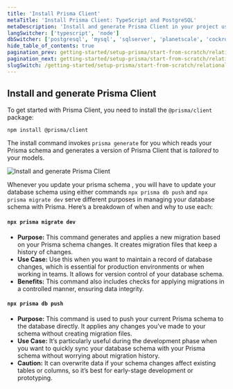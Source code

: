 ```yaml
---
title: 'Install Prisma Client'
metaTitle: 'Install Prisma Client: TypeScript and PostgreSQL'
metaDescription: 'Install and generate Prisma Client in your project using TypeScript and PostgreSQL'
langSwitcher: ['typescript', 'node']
dbSwitcher: ['postgresql', 'mysql', 'sqlserver', 'planetscale', 'cockroachdb', 'prismaPostgres']
hide_table_of_contents: true
pagination_prev: getting-started/setup-prisma/start-from-scratch/relational-databases/using-prisma-migrate-typescript-postgresql
pagination_next: getting-started/setup-prisma/start-from-scratch/relational-databases/querying-the-database-typescript-postgresql
slugSwitch: /getting-started/setup-prisma/start-from-scratch/relational-databases/install-prisma-client-
---
```

 

## Install and generate Prisma Client

To get started with Prisma Client, you need to install the `@prisma/client` package:

```terminal copy
npm install @prisma/client
```

The install command invokes `prisma generate` for you which reads your Prisma schema and generates a version of Prisma Client that is _tailored_ to your models.

![Install and generate Prisma Client](/img/getting-started/prisma-client-install-and-generate.png)

Whenever you update your prisma schema , you will have to update your database schema using either commands 
`npx prisma db push` and `npx prisma migrate dev` serve different purposes in managing your database schema with Prisma. Here’s a breakdown of when and why to use each:

#### `npx prisma migrate dev`

- **Purpose:** This command generates and applies a new migration based on your Prisma schema changes. It creates migration files that keep a history of changes.
- **Use Case:** Use this when you want to maintain a record of database changes, which is essential for production environments or when working in teams. It allows for version control of your database schema.
- **Benefits:** This command also includes checks for applying migrations in a controlled manner, ensuring data integrity.


#### `npx prisma db push`

- **Purpose:** This command is used to push your current Prisma schema to the database directly. It applies any changes you've made to your schema without creating migration files.
- **Use Case:** It’s particularly useful during the development phase when you want to quickly sync your database schema with your Prisma schema without worrying about migration history.
- **Caution:** It can overwrite data if your schema changes affect existing tables or columns, so it’s best for early-stage development or prototyping.

